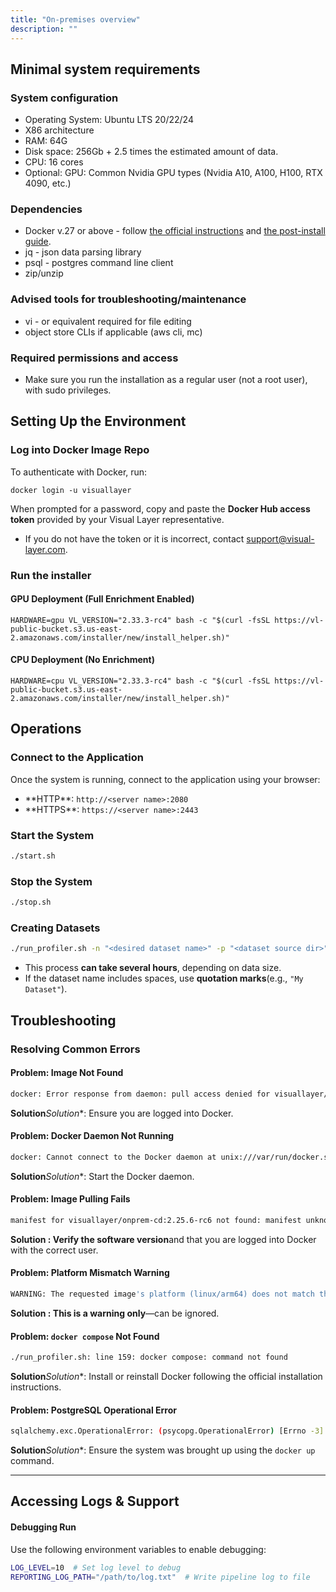 ```yaml
---
title: "On-premises overview"
description: ""
---
```

## Minimal system requirements

### System configuration

- Operating System: Ubuntu LTS 20/22/24
- X86 architecture
- RAM: 64G
- Disk space: 256Gb + 2.5 times the estimated amount of data.
- CPU: 16 cores
- Optional: GPU: Common Nvidia GPU types (Nvidia A10, A100, H100, RTX 4090, etc.)

### Dependencies

- Docker v.27 or above - follow [the official instructions](https://docs.docker.com/engine/install/ubuntu/) and [the post-install guide](https://docs.docker.com/engine/install/linux-postinstall/).
- jq - json data parsing library
- psql - postgres command line client
- zip/unzip

### Advised tools for troubleshooting/maintenance

- vi - or equivalent required for file editing
- object store CLIs if applicable (aws cli, mc)

### Required permissions and access

- Make sure you run the installation as a regular user (not a root user), with sudo privileges.

## Setting Up the Environment

### Log into Docker Image Repo

To authenticate with Docker, run:

```shell
docker login -u visuallayer
```

When prompted for a password, copy and paste the **Docker Hub access token** provided by your Visual Layer representative.

- If you do not have the token or it is incorrect, contact [support@visual-layer.com](mailto:support@visual-layer.com).

### Run the installer

#### GPU Deployment (Full Enrichment Enabled)

```smarty Shell
HARDWARE=gpu VL_VERSION="2.33.3-rc4" bash -c "$(curl -fsSL https://vl-public-bucket.s3.us-east-2.amazonaws.com/installer/new/install_helper.sh)"
```

#### CPU Deployment (No Enrichment)

```shell
HARDWARE=cpu VL_VERSION="2.33.3-rc4" bash -c "$(curl -fsSL https://vl-public-bucket.s3.us-east-2.amazonaws.com/installer/new/install_helper.sh)"
```

## Operations

### Connect to the Application

Once the system is running, connect to the application using your browser:

- **HTTP\**: `http://<server name>:2080`
- **HTTPS\**: `https://<server name>:2443`

### Start the System

```sh
./start.sh
```

### Stop the System

```sh
./stop.sh
```

### Creating Datasets

```sh
./run_profiler.sh -n "<desired dataset name>" -p "<dataset source dir>"
```

- This process **can take several hours**, depending on data size.
- If the dataset name includes spaces, use **quotation marks**(e.g., `"My Dataset"`).

## Troubleshooting

### Resolving Common Errors

#### Problem: Image Not Found

```sh
docker: Error response from daemon: pull access denied for visuallayer/onprem-installer, repository does not exist or may require 'docker login'.
```

 **Solution***Solution**: Ensure you are logged into Docker.

#### Problem: Docker Daemon Not Running

```sh
docker: Cannot connect to the Docker daemon at unix:///var/run/docker.sock.
```

 **Solution***Solution**: Start the Docker daemon.

#### Problem: Image Pulling Fails

```sh
manifest for visuallayer/onprem-cd:2.25.6-rc6 not found: manifest unknown
```

**Solution **: Verify the** software version**and that you are logged into Docker with the correct user.

#### Problem: Platform Mismatch Warning

```sh
WARNING: The requested image's platform (linux/arm64) does not match the detected host platform (linux/amd64/v3).
```

**Solution **: This is a** warning only**—can be ignored.

#### Problem: `docker compose` Not Found

```sh
./run_profiler.sh: line 159: docker compose: command not found
```

 **Solution***Solution**: Install or reinstall Docker following the official installation instructions.

#### Problem: PostgreSQL Operational Error

```sh
sqlalchemy.exc.OperationalError: (psycopg.OperationalError) [Errno -3] Temporary failure in name resolution
```

 **Solution***Solution**: Ensure the system was brought up using the `docker up` command.

***

## Accessing Logs & Support

#### Debugging Run

Use the following environment variables to enable debugging:

```sh
LOG_LEVEL=10  # Set log level to debug
REPORTING_LOG_PATH="/path/to/log.txt"  # Write pipeline log to file
```
